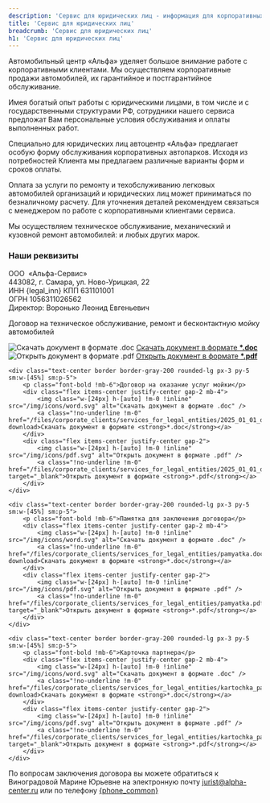 ```yaml
---
description: 'Сервис для юридических лиц - информация для корпоративных клиентов центра Альфа.'
title: 'Сервис для юридических лиц'
breadcrumb: 'Сервис для юридических лиц'
h1: 'Сервис для юридических лиц'
---
```


<p>
	 Автомобильный центр «Альфа» уделяет большое внимание работе с корпоративными клиентами. Мы осуществляем корпоративные продажи автомобилей, их гарантийное и постгарантийное обслуживание.
</p>
<p>
	 Имея богатый опыт работы с юридическими лицами, в том числе и с государственными структурами РФ, сотрудники нашего сервиса предложат Вам персональные условия обслуживания и оплаты выполненных работ.
</p>
<p>
	 Специально для юридических лиц автоцентр «Альфа» предлагает особую форму обслуживания корпоративных автопарков. Исходя из потребностей Клиента мы предлагаем различные варианты форм и сроков оплаты.
</p>
<p>
	 Оплата за услуги по ремонту и техобслуживанию легковых автомобилей организаций и юридических лиц может приниматься по безналичному расчету. Для уточнения деталей рекомендуем связаться с менеджером по работе с корпоративными клиентами сервиса.
</p>
<p>
	 Мы осуществляем техническое обслуживание, механический и кузовной ремонт автомобилей: <RemontModels /> и любых других марок.
</p>
<h3 class="font-bold">Наши реквизиты</h3>
<p>
	 ООО  «Альфа-Сервис»<br />
	 443082, г. Самара, ул. Ново-Урицкая, 22<br />
	 ИНН {legal_inn} КПП 631101001<br />
	 ОГРН 1056311026562<br />
	 Директор: Воронько Леонид Евгеньевич
</p>
<div class="flex flex-col gap-5 my-12 sm:flex-row sm:flex-wrap sm:justify-center">
	<div class="text-center border border-gray-200 rounded-lg px-3 py-5 sm:w-[45%] sm:p-5">
		<p class="font-bold !mb-6">Договор на техническое обслуживание, ремонт и бесконтактную мойку автомобилей</p>
		<div class="flex items-center justify-center gap-2 mb-4">
			<img class="w-[24px] h-[auto] !m-0 !inline" src="/img/icons/word.svg" alt="Скачать документ в формате .doc" />
			<a class="!no-underline !m-0" href="/files/corporate_clients/services_for_legal_entities/2025_03_21_dogovor_na_to.doc" download>Скачать документ в формате <strong>*.doc</strong></a>
		</div>
		<div class="flex items-center justify-center gap-2">
			<img class="w-[24px] h-[auto] !m-0 !inline" src="/img/icons/pdf.svg" alt="Открыть документ в формате .pdf" />
			<a class="!no-underline !m-0" href="/files/corporate_clients/services_for_legal_entities/2025_03_21_dogovor_na_to.pdf" target="_blank">Открыть документ в формате <strong>*.pdf</strong></a>
		</div>
	</div>

	<div class="text-center border border-gray-200 rounded-lg px-3 py-5 sm:w-[45%] sm:p-5">
		<p class="font-bold !mb-6">Договор на оказание услуг мойки</p>
		<div class="flex items-center justify-center gap-2 mb-4">
			<img class="w-[24px] h-[auto] !m-0 !inline" src="/img/icons/word.svg" alt="Скачать документ в формате .doc" />
			<a class="!no-underline !m-0" href="/files/corporate_clients/services_for_legal_entities/2025_01_01_dogovor_na_mojku.doc" download>Скачать документ в формате <strong>*.doc</strong></a>
		</div>
		<div class="flex items-center justify-center gap-2">
			<img class="w-[24px] h-[auto] !m-0 !inline" src="/img/icons/pdf.svg" alt="Открыть документ в формате .pdf" />
			<a class="!no-underline !m-0" href="/files/corporate_clients/services_for_legal_entities/2025_01_01_dogovor_na_mojku.pdf" target="_blank">Открыть документ в формате <strong>*.pdf</strong></a>
		</div>
	</div>

	<div class="text-center border border-gray-200 rounded-lg px-3 py-5 sm:w-[45%] sm:p-5">
		<p class="font-bold !mb-6">Памятка для заключения договора</p>
		<div class="flex items-center justify-center gap-2 mb-4">
			<img class="w-[24px] h-[auto] !m-0 !inline" src="/img/icons/word.svg" alt="Скачать документ в формате .doc" />
			<a class="!no-underline !m-0" href="/files/corporate_clients/services_for_legal_entities/pamyatka.doc" download>Скачать документ в формате <strong>*.doc</strong></a>
		</div>
		<div class="flex items-center justify-center gap-2">
			<img class="w-[24px] h-[auto] !m-0 !inline" src="/img/icons/pdf.svg" alt="Открыть документ в формате .pdf" />
			<a class="!no-underline !m-0" href="/files/corporate_clients/services_for_legal_entities/pamyatka.pdf" target="_blank">Открыть документ в формате <strong>*.pdf</strong></a>
		</div>
	</div>

	<div class="text-center border border-gray-200 rounded-lg px-3 py-5 sm:w-[45%] sm:p-5">
		<p class="font-bold !mb-6">Карточка партнера</p>
		<div class="flex items-center justify-center gap-2 mb-4">
			<img class="w-[24px] h-[auto] !m-0 !inline" src="/img/icons/word.svg" alt="Скачать документ в формате .doc" />
			<a class="!no-underline !m-0" href="/files/corporate_clients/services_for_legal_entities/kartochka_partnera.doc" download>Скачать документ в формате <strong>*.doc</strong></a>
		</div>
		<div class="flex items-center justify-center gap-2">
			<img class="w-[24px] h-[auto] !m-0 !inline" src="/img/icons/pdf.svg" alt="Открыть документ в формате .pdf" />
			<a class="!no-underline !m-0" href="/files/corporate_clients/services_for_legal_entities/kartochka_partnera.pdf" target="_blank">Открыть документ в формате <strong>*.pdf</strong></a>
		</div>
	</div>
	
</div>
<p>
	 По вопросам заключения договора вы можете обратиться к Виноградовой Марине Юрьевне на электронную почту <a href="mailto:jurist@alpha-center.ru">jurist@alpha-center.ru</a> или по телефону <a href={`tel:${phoneFormat(phone_common)}`}>{phone_common}</a>
</p>